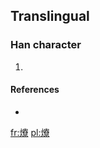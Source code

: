 ==Translingual==

===Han character===
{{Han char|rn=86|rad=火|as=15|sn=19|four=|canj=火十大火 (FJKF)}}

# {{defn|Han|sort=火15}}

====References====
* {{Han ref|kx=0686.271|hdz=32246.071|uh=720E|ud=29198}}

[[fr:爎]]
[[pl:爎]]